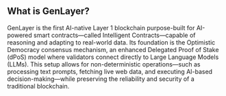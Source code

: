 ## What is GenLayer? 

GenLayer is the first AI-native Layer 1 blockchain purpose-built for AI-powered smart contracts—called Intelligent Contracts—capable of reasoning and adapting to real-world data. Its foundation is the Optimistic Democracy consensus mechanism, an enhanced Delegated Proof of Stake (dPoS) model where validators connect directly to Large Language Models (LLMs). This setup allows for non-deterministic operations—such as processing text prompts, fetching live web data, and executing AI-based decision-making—while preserving the reliability and security of a traditional blockchain.

